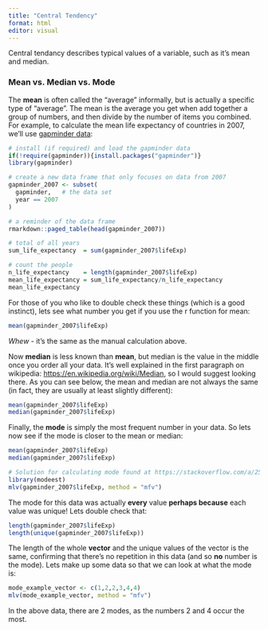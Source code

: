 ```yaml
---
title: "Central Tendency"
format: html
editor: visual
---
```


Central tendancy describes typical values of a variable, such as it's mean and median.

### Mean vs. Median vs. Mode

The **mean** is often called the "average" informally, but is actually a specific type of "average". The mean is the average you get when add together a group of numbers, and then divide by the number of items you combined. For example, to calculate the mean life expectancy of countries in 2007, we'll use <a href="https://www.gapminder.org/">gapminder data</a>:

```r
# install (if required) and load the gapminder data
if(!require(gapminder)){install.packages("gapminder")}
library(gapminder)

# create a new data frame that only focuses on data from 2007
gapminder_2007 <- subset(
  gapminder,   # the data set
  year == 2007     
)

# a reminder of the data frame
rmarkdown::paged_table(head(gapminder_2007))                 

# total of all years
sum_life_expectancy  = sum(gapminder_2007$lifeExp)

# count the people
n_life_expectancy    = length(gapminder_2007$lifeExp)        
mean_life_expectancy = sum_life_expectancy/n_life_expectancy 
mean_life_expectancy
```

For those of you who like to double check these things (which is a good instinct), lets see what number you get if you use the r function for mean:

```r
mean(gapminder_2007$lifeExp)
```

*Whew* - it's the same as the manual calculation above.

Now **median** is less known than **mean**, but median is the value in the middle once you order all your data. It's well explained in the first paragraph on wikipedia: <a href="https://en.wikipedia.org/wiki/Median" target="_blank">https://en.wikipedia.org/wiki/Median</a>, so I would suggest looking there. As you can see below, the mean and median are not always the same (in fact, they are usually at least slightly different):

```r
mean(gapminder_2007$lifeExp)
median(gapminder_2007$lifeExp)
```

Finally, the **mode** is simply the most frequent number in your data. So lets now see if the mode is closer to the mean or median:

```r
mean(gapminder_2007$lifeExp)
median(gapminder_2007$lifeExp)

# Solution for calculating mode found at https://stackoverflow.com/a/2547918 as there doesn't seem to be a native function:
library(modeest)
mlv(gapminder_2007$lifeExp, method = "mfv")

```

The mode for this data was actually **every** value **perhaps because** each value was unique! Lets double check that:

```r
length(gapminder_2007$lifeExp)
length(unique(gapminder_2007$lifeExp))
```

The length of the whole **vector** and the unique values of the vector is the same, confirming that there's no repetition in this data (and so **no** number is the mode). Lets make up some data so that we can look at what the mode is:

```r
mode_example_vector <- c(1,2,2,3,4,4)
mlv(mode_example_vector, method = "mfv")
```

In the above data, there are 2 modes, as the numbers 2 and 4 occur the most.
